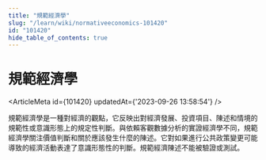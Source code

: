 ```yaml
---
title: "規範經濟學"
slug: "/learn/wiki/normativeeconomics-101420"
id: "101420"
hide_table_of_contents: true
---
```



# 規範經濟學

<ArticleMeta id={101420} updatedAt={'2023-09-26 13:58:54'} />
<div className='border-solid border-b border-t-0 my-4 border-[var(--ifm-color-gray-300)]' />

規範經濟學是一種對經濟的觀點，它反映出對經濟發展、投資項目、陳述和情境的規範性或意識形態上的規定性判斷。與依賴客觀數據分析的實證經濟學不同，規範經濟學關注價值判斷和關於應該發生什麼的陳述。它對如果進行公共政策變更可能導致的經濟活動表達了意識形態性的判斷。規範經濟陳述不能被驗證或測試。
